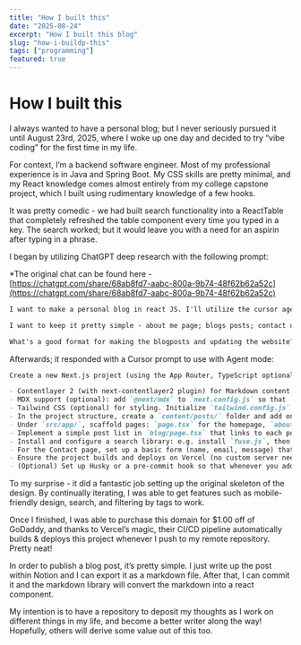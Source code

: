 ```yaml
---
title: "How I built this"
date: "2025-08-24"
excerpt: "How I built this blog"
slug: "how-i-buildp-this"
tags: ["programming"]
featured: true
---
```


# How I built this

I always wanted to have a personal blog; but I never seriously pursued it until August 23rd, 2025, where I woke up one day and decided to try “vibe coding” for the first time in my life.

For context, I’m a backend software engineer. Most of my professional experience is in Java and Spring Boot. My CSS skills are pretty minimal, and my React knowledge comes almost entirely from my college capstone project, which I built using rudimentary knowledge of a few hooks.

It was pretty comedic - we had built search functionality into a ReactTable that completely refreshed the table component every time you typed in a key. The search worked; but it would leave you with a need for an aspirin after typing in a phrase.

I began by utilizing ChatGPT deep research with the following prompt:

\*The original chat can be found here - [https://chatgpt.com/share/68ab8fd7-aabc-800a-9b74-48f62b62a52c](https://chatgpt.com/share/68ab8fd7-aabc-800a-9b74-48f62b62a52c)

```markdown
I want to make a personal blog in react JS. I'll utilize the cursor agent mode to set up the project.

I want to keep it pretty simple - about me page; blogs posts; contact us.

What's a good format for making the blogposts and updating the website? Just hardcoding into frontend or doing some backend db?
```

Afterwards; it responded with a Cursor prompt to use with Agent mode:

```markdown
Create a new Next.js project (using the App Router, TypeScript optional) named "my-markdown-blog". In the root, install and configure the following:

- Contentlayer 2 (with next-contentlayer2 plugin) for Markdown content. In `contentlayer.config.ts`, set up a document type for blog posts (e.g., `Post` with fields like title, date, slug).
- MDX support (optional): add `@next/mdx` to `next.config.js` so that `.md` and `.mdx` files in the `/posts` or `/content/posts` folder are treated as pages. Or configure Contentlayer to use MDX.
- Tailwind CSS (optional) for styling. Initialize `tailwind.config.js` and import Tailwind in `globals.css`.
- In the project structure, create a `content/posts/` folder and add one example Markdown file with frontmatter (title, date, excerpt, etc.).
- Under `src/app/`, scaffold pages: `page.tsx` for the homepage, `about/page.tsx` and `contact/page.tsx` for static pages, and a `blog/` folder. In `blog/`, create `page.tsx` (to list posts) and `[slug]/page.tsx` (to render each post). Use `getStaticProps`/`getStaticPaths` or Contentlayer to load and render the Markdown content in the `[slug]/page.tsx`.
- Implement a simple post list in `blog/page.tsx` that links to each post’s page (use `<Link>`). Extract titles and dates from frontmatter.
- Install and configure a search library: e.g. install `fuse.js`, then generate a JSON index of all post titles and content at build time. Add a search input component that queries this index and displays matching post links.
- For the Contact page, set up a basic form (name, email, message) that either uses a service like Formspree or a Next.js API route to send an email.
- Ensure the project builds and deploys on Vercel (no custom server needed). Set `output: 'export'` in `next.config.js` if you want a fully static export.
- (Optional) Set up Husky or a pre-commit hook so that whenever you add a new Markdown file and commit, the search index is regenerated automatically.
```

To my surprise - it did a fantastic job setting up the original skeleton of the design. By continually iterating, I was able to get features such as mobile-friendly design, search, and filtering by tags to work.

Once I finished, I was able to purchase this domain for $1.00 off of GoDaddy, and thanks to Vercel’s magic, their CI/CD pipeline automatically builds & deploys this project whenever I push to my remote repository. Pretty neat!

In order to publish a blog post, it’s pretty simple. I just write up the post within Notion and I can export it as a markdown file. After that, I can commit it and the markdown library will convert the markdown into a react component.

My intention is to have a repository to deposit my thoughts as I work on different things in my life, and become a better writer along the way! Hopefully, others will derive some value out of this too.
